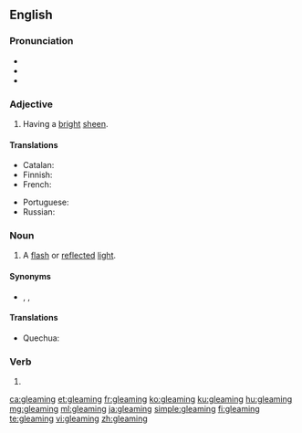 ==English==

===Pronunciation===
* {{IPA|/ˈɡliːmɪŋ/|lang=en}}
* {{audio|en-us-gleaming.ogg|Audio (US)|lang=en}}
* {{rhymes|iːmɪŋ|lang=en}}

===Adjective===
{{en-adj}}

# Having a [[bright]] [[sheen]].

====Translations====
{{trans-top|having a bright sheen}}
* Catalan: {{t|ca|llampant}}
* Finnish: {{t|fi|hohtava}}
* French: {{t+|fr|brillant}}
{{trans-mid}}
* Portuguese: {{t+|pt|brilhante}}
* Russian: {{t+|ru|сверка́ющий}}
{{trans-bottom}}

===Noun===
{{en-noun}}

# A [[flash]] or [[reflect]]ed [[light]].

====Synonyms====
* {{l|en|shining}}, {{l|en|glowing}}, {{l|en|glinting}}

====Translations====
{{trans-top|flash or reflected light}}
* Quechua: {{t|qu|lliphlli}}
{{trans-mid}}
{{trans-bottom}}

===Verb===
{{head|en|present participle}}

# {{present participle of|gleam|lang=en|nocat=1}}

[[ca:gleaming]]
[[et:gleaming]]
[[fr:gleaming]]
[[ko:gleaming]]
[[ku:gleaming]]
[[hu:gleaming]]
[[mg:gleaming]]
[[ml:gleaming]]
[[ja:gleaming]]
[[simple:gleaming]]
[[fi:gleaming]]
[[te:gleaming]]
[[vi:gleaming]]
[[zh:gleaming]]